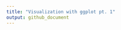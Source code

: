 ```yaml
---
title: "Visualization with ggplot pt. 1"
output: github_document
---
```



```r

```



```r

```



```r

```


```r

```

```r

```


```r

```



```r

```


```r

```




```r

```



```r

```

